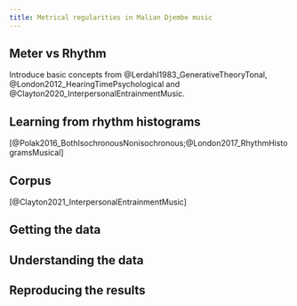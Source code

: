 ```yaml
---
title: Metrical regularities in Malian Djembe music
---
```


## Meter vs Rhythm

Introduce basic concepts from @Lerdahl1983_GenerativeTheoryTonal, @London2012_HearingTimePsychological and @Clayton2020_InterpersonalEntrainmentMusic.

## Learning from rhythm histograms

[@Polak2016_BothIsochronousNonisochronous;@London2017_RhythmHistogramsMusical]

## Corpus 

[@Clayton2021_InterpersonalEntrainmentMusic]

## Getting the data

## Understanding the data 

## Reproducing the results
